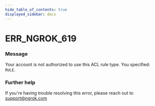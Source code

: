 ```yaml
---
hide_table_of_contents: true
displayed_sidebar: docs
---
```



# ERR_NGROK_619

### Message

Your account is not authorized to use this ACL rule type. You specified: `RULE`.

<ErrorDetails error="err_ngrok_619" />

### Further help

If you're having trouble resolving this error, please reach out to [support@ngrok.com](mailto:support@ngrok.com?subject=Help%20with%20ERR_NGROK_619)
